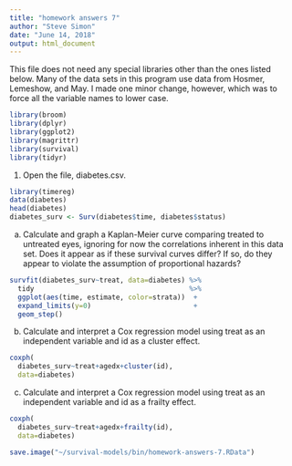 ```yaml
---
title: "homework answers 7"
author: "Steve Simon"
date: "June 14, 2018"
output: html_document
---
```


This file does not need any special libraries other than the ones listed below. Many of the data sets in this program use data from Hosmer, Lemeshow, and May. I made one minor change, however, which was to force all the variable names to lower case.

```r
library(broom)
library(dplyr)
library(ggplot2)
library(magrittr)
library(survival)
library(tidyr)
```

1. Open the file, diabetes.csv.

```r
library(timereg)
data(diabetes)
head(diabetes)
diabetes_surv <- Surv(diabetes$time, diabetes$status)
```

a. Calculate and graph a Kaplan-Meier curve comparing treated to untreated eyes, ignoring for now the correlations inherent in this data set. Does it appear as if these survival curves differ? If so, do they appear to violate the assumption of proportional hazards?

```r
survfit(diabetes_surv~treat, data=diabetes) %>%
  tidy                                      %>%
  ggplot(aes(time, estimate, color=strata))  +
  expand_limits(y=0)                         +
  geom_step()
```

b. Calculate and interpret a Cox regression model using treat as an independent variable and id as a cluster effect.

```r
coxph(
  diabetes_surv~treat+agedx+cluster(id),
  data=diabetes)
```

c. Calculate and interpret a Cox regression model using treat as an independent variable and id as a frailty effect.

```r
coxph(
  diabetes_surv~treat+agedx+frailty(id),
  data=diabetes)
```


```r
save.image("~/survival-models/bin/homework-answers-7.RData")
```